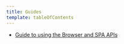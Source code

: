 ```yaml
---
title: Guides
template: tableOfContents
---
```


* [Guide to using the Browser and SPA APIs](/docs/browser/new-relic-browser/guides/guide-using-browser-spa-apis)
